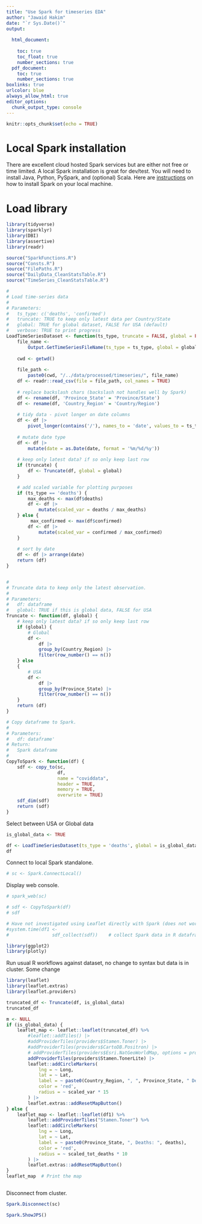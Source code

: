 ```yaml
---
title: "Use Spark for timeseries EDA"
author: "Jawaid Hakim"
date: "`r Sys.Date()`"
output:
  
  html_document:
    
    toc: true
    toc_float: true
    number_sections: true
  pdf_document: 
    toc: true
    number_sections: true
boxlinks: true
urlcolor: blue
always_allow_html: true
editor_options: 
  chunk_output_type: console
---
```


```r
knitr::opts_chunk$set(echo = TRUE)
```

# Local Spark installation

There are excellent cloud hosted Spark services but are either not free or time limited. A local Spark installation is great for dev/test. You will need to install Java, Python, PySpark, and (optional) Scala. Here are [instructions](https://sparkbyexamples.com/pyspark) on how to install Spark on your local machine.

# Load library

```r
library(tidyverse)
library(sparklyr)
library(DBI)
library(assertive)
library(readr)
```

```r
source("SparkFunctions.R")
source("Consts.R")
source("FilePaths.R")
source("DailyData_CleanStatsTable.R")
source("TimeSeries_CleanStatsTable.R")

```


```r
#
# Load time-series data
#
# Parameters:
#   ts_type: c('deaths', 'confirmed')
#   truncate: TRUE to keep only latest data per Country/State
#   global: TRUE for global dataset, FALSE for USA (default)
#   verbose: TRUE to print progress
LoadTimeSeriesDataset <- function(ts_type, truncate = FALSE, global = FALSE, verbose = TRUE) {
    file_name <-
        Output.GetTimeSeriesFileName(ts_type = ts_type, global = global)
    
    cwd <- getwd()
    
    file_path <-
        paste0(cwd, "/../data/processed/timeseries/", file_name)
    df <- readr::read_csv(file = file_path, col_names = TRUE)
    
    # replace backslash chars (backslash not handles well by Spark)
    df <- rename(df, 'Province_State' = 'Province/State')
    df <- rename(df, 'Country_Region' = 'Country/Region')
    
    # tidy data - pivot longer on date columns
    df <- df |>
        pivot_longer(contains('/'), names_to = 'date', values_to = ts_type)
    
    # mutate date type
    df <- df |>
        mutate(date = as.Date(date, format = '%m/%d/%y'))
    
    # keep only latest data? if so only keep last row
    if (truncate) {
        df <- Truncate(df, global = global)
    }

    # add scaled variable for plotting purposes
    if (ts_type == 'deaths') {
        max_deaths <- max(df$deaths)
        df <- df |> 
            mutate(scaled_var = deaths / max_deaths)
    } else {
         max_confirmed <- max(df$confirmed)
        df <- df |> 
            mutate(scaled_var = confirmed / max_confirmed)
    }
    
    # sort by date
    df <- df |> arrange(date)
    return (df)
}


#
# Truncate data to keep only the latest observation.
# 
# Parameters:
#   df: dataframe
#   global: TRUE if this is global data, FALSE for USA
Truncate <- function(df, global) {
    # keep only latest data? if so only keep last row
    if (global) {
        # Global
        df <-
            df |>
            group_by(Country_Region) |> 
            filter(row_number() == n())
    } else
    {
        # USA
        df <-
            df |> 
            group_by(Province_State) |> 
            filter(row_number() == n())
    }
    return (df)
}

# Copy dataframe to Spark.
#
# Parameters:
#   df: dataframe'
# Return:
#   Spark dataframe
#
CopyToSpark <- function(df) {
    sdf <- copy_to(sc,
                   df,
                   name = "coviddata",
                   header = TRUE,
                   memory = TRUE,
                   overwrite = TRUE)
    sdf_dim(sdf)
    return (sdf)
}

```

Select between USA or Global data

```r
is_global_data <- TRUE
```


```r
df <- LoadTimeSeriesDataset(ts_type = 'deaths', global = is_global_data, verbose = TRUE)
df
```

Connect to local Spark standalone.

```r
# sc <- Spark.ConnectLocal()
```

Display web console.

```r
# spark_web(sc)
```

```r
# sdf <- CopyToSpark(df)
# sdf
```

```r
# Have not investigated using Leaflet directly with Spark (does not work on first try), we have create R dataframe
#system.time(df1 <-
#                sdf_collect(sdf))    # collect Spark data in R dataframe
```


```r
library(ggplot2)
library(plotly)
```

Run usual R workflows against dataset, no change to syntax but data is in cluster. Some change

```r
library(leaflet)
library(leaflet.extras)
library(leaflet.providers)
```

```r
truncated_df <- Truncate(df, is_global_data)
truncated_df
```


```r

m <- NULL
if (is_global_data) {
    leaflet_map <- leaflet::leaflet(truncated_df) %>%
        #leaflet::addTiles() |>
        #addProviderTiles(providers$Stamen.Toner) |>
        #addProviderTiles(providers$CartoDB.Positron) |>
        # addProviderTiles(providers$Esri.NatGeoWorldMap, options = providerTileOptions(opacity = 0.85)) |>
        addProviderTiles(providers$Stamen.TonerLite) |>
        leaflet::addCircleMarkers(
            lng = ~ Long,
            lat = ~ Lat,
            label = ~ paste0(Country_Region, ", ", Province_State, " Deaths: ", deaths),
            color = 'red',
            radius = ~ scaled_var * 15
        ) |>
        leaflet.extras::addResetMapButton()
} else {
    leaflet_map <- leaflet::leaflet(df1) %>%
        leaflet::addProviderTiles("Stamen.Toner") %>%
        leaflet::addCircleMarkers(
            lng = ~ Long,
            lat = ~ Lat,
            label = ~ paste0(Province_State, ", Deaths: ", deaths),
            color = 'red',
            radius = ~ scaled_tot_deaths * 10
        ) |>
        leaflet.extras::addResetMapButton()
}
leaflet_map  # Print the map
```

```r

```

Disconnect from cluster.

```r
Spark.Disconnect(sc)
```

```r
Spark.ShowJPS()
```

